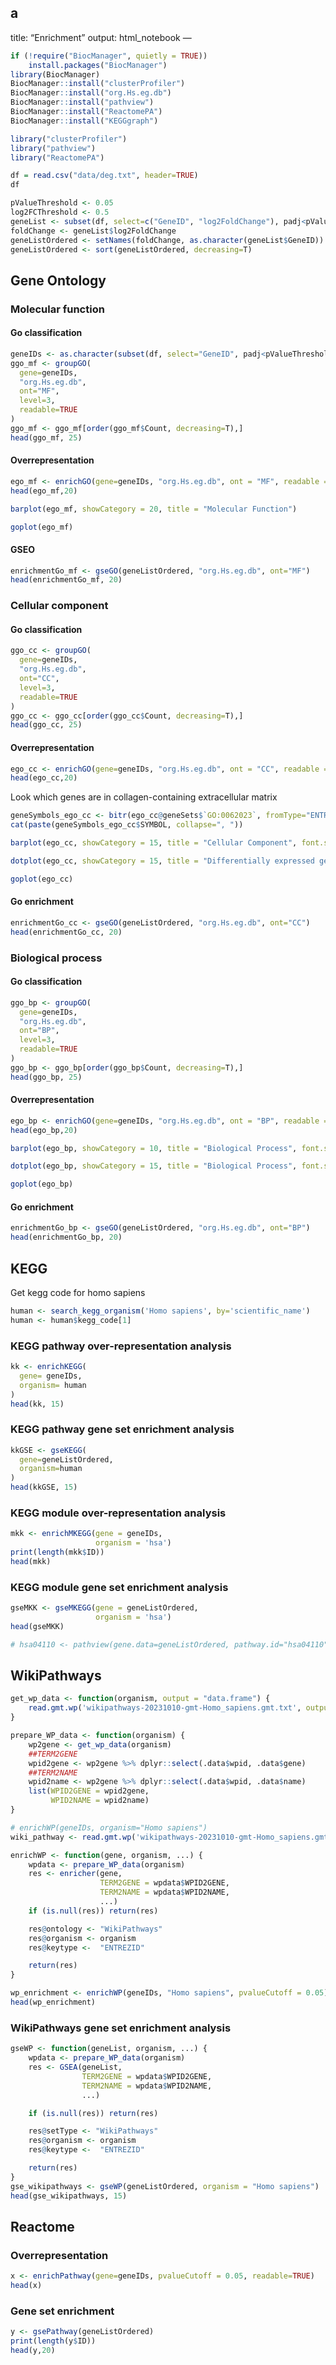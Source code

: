 a
---
title: "Enrichment"
output: html_notebook
---

```r
if (!require("BiocManager", quietly = TRUE))
    install.packages("BiocManager")
library(BiocManager)
BiocManager::install("clusterProfiler")
BiocManager::install("org.Hs.eg.db")
BiocManager::install("pathview")
BiocManager::install("ReactomePA")
BiocManager::install("KEGGgraph")
```

```r
library("clusterProfiler")
library("pathview")
library("ReactomePA")
```

```r
df = read.csv("data/deg.txt", header=TRUE)
df
```
```r
pValueThreshold <- 0.05
log2FCThreshold <- 0.5
geneList <- subset(df, select=c("GeneID", "log2FoldChange"), padj<pValueThreshold & abs(log2FoldChange) >= log2FCThreshold)
foldChange <- geneList$log2FoldChange
geneListOrdered <- setNames(foldChange, as.character(geneList$GeneID))
geneListOrdered <- sort(geneListOrdered, decreasing=T)
```
## Gene Ontology
### Molecular function
#### Go classification
```r
geneIDs <- as.character(subset(df, select="GeneID", padj<pValueThreshold & abs(log2FoldChange) >= log2FCThreshold)$GeneID)
ggo_mf <- groupGO(
  gene=geneIDs,
  "org.Hs.eg.db",
  ont="MF",
  level=3,
  readable=TRUE
)
ggo_mf <- ggo_mf[order(ggo_mf$Count, decreasing=T),]
head(ggo_mf, 25)
```
#### Overrepresentation
```r
ego_mf <- enrichGO(gene=geneIDs, "org.Hs.eg.db", ont = "MF", readable = T, pvalueCutoff = 0.05)
head(ego_mf,20)
```
```r
barplot(ego_mf, showCategory = 20, title = "Molecular Function")
```

```r
goplot(ego_mf)
```
#### GSEO
```r
enrichmentGo_mf <- gseGO(geneListOrdered, "org.Hs.eg.db", ont="MF")
head(enrichmentGo_mf, 20)
```
### Cellular component
#### Go classification
```r
ggo_cc <- groupGO(
  gene=geneIDs,
  "org.Hs.eg.db",
  ont="CC",
  level=3,
  readable=TRUE
)
ggo_cc <- ggo_cc[order(ggo_cc$Count, decreasing=T),]
head(ggo_cc, 25)
```
#### Overrepresentation
```r
ego_cc <- enrichGO(gene=geneIDs, "org.Hs.eg.db", ont = "CC", readable = T, pvalueCutoff = 0.05)
head(ego_cc,20)
```
Look which genes are in collagen-containing extracellular matrix
```r
geneSymbols_ego_cc <- bitr(ego_cc@geneSets$`GO:0062023`, fromType="ENTREZID", toType="SYMBOL", OrgDb="org.Hs.eg.db")
cat(paste(geneSymbols_ego_cc$SYMBOL, collapse=", "))
```

```r
barplot(ego_cc, showCategory = 15, title = "Cellular Component", font.size = 8)
```
```r
dotplot(ego_cc, showCategory = 15, title = "Differentially expressed genes - Cellular Component", font.size = 8)
```

```r
goplot(ego_cc)
```

#### Go enrichment
```r
enrichmentGo_cc <- gseGO(geneListOrdered, "org.Hs.eg.db", ont="CC")
head(enrichmentGo_cc, 20)
```
### Biological process

#### Go classification
```r
ggo_bp <- groupGO(
  gene=geneIDs,
  "org.Hs.eg.db",
  ont="BP",
  level=3,
  readable=TRUE
)
ggo_bp <- ggo_bp[order(ggo_bp$Count, decreasing=T),]
head(ggo_bp, 25)
```
#### Overrepresentation
```r
ego_bp <- enrichGO(gene=geneIDs, "org.Hs.eg.db", ont = "BP", readable = T, pvalueCutoff = 0.05)
head(ego_bp,20)
```
```r
barplot(ego_bp, showCategory = 10, title = "Biological Process", font.size = 9)
```

```r
dotplot(ego_bp, showCategory = 15, title = "Biological Process", font.size = 8)
```

```r
goplot(ego_bp)
```

#### Go enrichment
```r
enrichmentGo_bp <- gseGO(geneListOrdered, "org.Hs.eg.db", ont="BP")
head(enrichmentGo_bp, 20)
```
## KEGG

Get kegg code for homo sapiens
```r
human <- search_kegg_organism('Homo sapiens', by='scientific_name')
human <- human$kegg_code[1]
```

### KEGG pathway over-representation analysis
```r
kk <- enrichKEGG(
  gene= geneIDs,
  organism= human
)
head(kk, 15)
```
### KEGG pathway gene set enrichment analysis
```r
kkGSE <- gseKEGG(
  gene=geneListOrdered,
  organism=human
)
head(kkGSE, 15)
```
### KEGG module over-representation analysis

```r
mkk <- enrichMKEGG(gene = geneIDs,
                   organism = 'hsa')
print(length(mkk$ID))
head(mkk)
```
### KEGG module gene set enrichment analysis
```r
gseMKK <- gseMKEGG(gene = geneListOrdered,
                   organism = 'hsa')
head(gseMKK) 
```
```r

# hsa04110 <- pathview(gene.data=geneListOrdered, pathway.id="hsa04110", species=human) # cell cycle
```
## WikiPathways

```r
get_wp_data <- function(organism, output = "data.frame") {
    read.gmt.wp('wikipathways-20231010-gmt-Homo_sapiens.gmt.txt', output = output)
}

prepare_WP_data <- function(organism) {
    wp2gene <- get_wp_data(organism)
    ##TERM2GENE
    wpid2gene <- wp2gene %>% dplyr::select(.data$wpid, .data$gene) 
    ##TERM2NAME
    wpid2name <- wp2gene %>% dplyr::select(.data$wpid, .data$name) 
    list(WPID2GENE = wpid2gene,
         WPID2NAME = wpid2name)
}

# enrichWP(geneIDs, organism="Homo sapiens")
wiki_pathway <- read.gmt.wp('wikipathways-20231010-gmt-Homo_sapiens.gmt.txt')

enrichWP <- function(gene, organism, ...) {
    wpdata <- prepare_WP_data(organism)
    res <- enricher(gene,
                    TERM2GENE = wpdata$WPID2GENE,
                    TERM2NAME = wpdata$WPID2NAME,
                    ...)
    if (is.null(res)) return(res)

    res@ontology <- "WikiPathways"
    res@organism <- organism
    res@keytype <-  "ENTREZID"

    return(res)
}

wp_enrichment <- enrichWP(geneIDs, "Homo sapiens", pvalueCutoff = 0.05)
head(wp_enrichment)
```
### WikiPathways gene set enrichment analysis
```r
gseWP <- function(geneList, organism, ...) {
    wpdata <- prepare_WP_data(organism)
    res <- GSEA(geneList,
                TERM2GENE = wpdata$WPID2GENE,
                TERM2NAME = wpdata$WPID2NAME,
                ...)

    if (is.null(res)) return(res)

    res@setType <- "WikiPathways"
    res@organism <- organism
    res@keytype <-  "ENTREZID"

    return(res)
}
gse_wikipathways <- gseWP(geneListOrdered, organism = "Homo sapiens")
head(gse_wikipathways, 15)
```
## Reactome
### Overrepresentation
```r
x <- enrichPathway(gene=geneIDs, pvalueCutoff = 0.05, readable=TRUE)
head(x)
```

### Gene set enrichment
```r
y <- gsePathway(geneListOrdered)
print(length(y$ID))
head(y,20)
```

